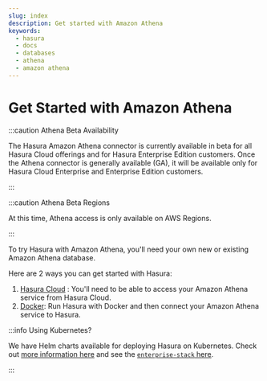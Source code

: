 ```yaml
---
slug: index
description: Get started with Amazon Athena
keywords:
  - hasura
  - docs
  - databases
  - athena
  - amazon athena
---
```


# Get Started with Amazon Athena

:::caution Athena Beta Availability

The Hasura Amazon Athena connector is currently available in beta for all Hasura Cloud offerings and for Hasura
Enterprise Edition customers. Once the Athena connector is generally available (GA), it will be available only for
Hasura Cloud Enterprise and Enterprise Edition customers.

:::

:::caution Athena Beta Regions

At this time, Athena access is only available on AWS Regions.

:::

To try Hasura with Amazon Athena, you'll need your own new or existing Amazon Athena database.

Here are 2 ways you can get started with Hasura:

1.  [Hasura Cloud](/databases/athena/getting-started/cloud.mdx) : You'll need to be able to access your Amazon Athena
    service from Hasura Cloud.
2.  [Docker](/databases/athena/getting-started/docker.mdx): Run Hasura with Docker and then connect your Amazon Athena
    service to Hasura.

:::info Using Kubernetes?

We have Helm charts available for deploying Hasura on Kubernetes. Check out
[more information here](/deployment/deployment-guides/kubernetes-helm.mdx) and see the
[`enterprise-stack` here](https://github.com/hasura/helm-charts/tree/main/charts/hasura-enterprise-stack).

:::
